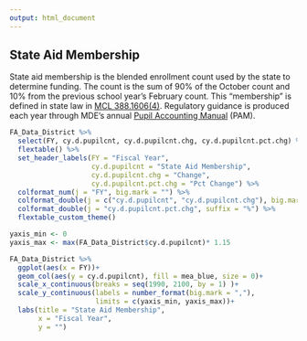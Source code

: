```yaml
---
output: html_document
---
```


## State Aid Membership

State aid membership is the blended enrollment count used by the state to determine funding. The count is the sum of 90% of the October count and 10% from the previous school year's February count. This "membership" is defined in state law in [MCL 388.1606(4)](https://www.legislature.mi.gov/Laws/MCL?objectName=MCL-388-1606). Regulatory guidance is produced each year through MDE's annual [Pupil Accounting Manual](https://www.michigan.gov/mde/services/financial-management/state-aid/publications/pupil-accounting-manual-pam) (PAM).



```r

FA_Data_District %>%
  select(FY, cy.d.pupilcnt, cy.d.pupilcnt.chg, cy.d.pupilcnt.pct.chg) %>%
  flextable() %>%
  set_header_labels(FY = "Fiscal Year",
                    cy.d.pupilcnt = "State Aid Membership",
                    cy.d.pupilcnt.chg = "Change",
                    cy.d.pupilcnt.pct.chg = "Pct Change") %>%
  colformat_num(j = "FY", big.mark = "") %>%
  colformat_double(j = c("cy.d.pupilcnt", "cy.d.pupilcnt.chg"), big.mark = ",", )%>%
  colformat_double(j = "cy.d.pupilcnt.pct.chg", suffix = "%") %>% 
  flextable_custom_theme()


```


```r

yaxis_min <- 0
yaxis_max <- max(FA_Data_District$cy.d.pupilcnt)* 1.15

FA_Data_District %>%
  ggplot(aes(x = FY))+
  geom_col(aes(y = cy.d.pupilcnt), fill = mea_blue, size = 0)+
  scale_x_continuous(breaks = seq(1990, 2100, by = 1) )+
  scale_y_continuous(labels = number_format(big.mark = ","),
                     limits = c(yaxis_min, yaxis_max))+
  labs(title = "State Aid Membership",
       x = "Fiscal Year",
       y = "")




```








